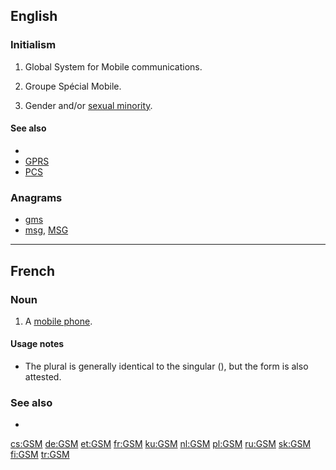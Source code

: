 {{also|gsm}}
==English==

===Initialism===
{{rfc-header|Initialism}}
{{head|en|initialism}}

# {{context|telecommunications|lang=en}} Global System for Mobile communications.
# {{context|electronics|lang=en}} Groupe Spécial Mobile.
# {{context|LGBT|lang=en}} Gender and/or [[sexual minority]].

====See also====
* {{projectlink|wikipedia|Global System for Mobile Communications}}
* [[GPRS]]
* [[PCS]]

===Anagrams===
* [[gms#English|gms]]
* [[msg#English|msg]], [[MSG#English|MSG]]

----

==French==

===Noun===
{{fr-noun|m|GSM}}

# {{context|Belgium|lang=fr}} A [[mobile phone]].

====Usage notes====
* The plural is generally identical to the singular ({{term||GSM|lang=fr}}), but the form {{term|GSMs|lang=fr}} is also attested.

===See also===
* {{l|fr|téléphone portable}}

[[cs:GSM]]
[[de:GSM]]
[[et:GSM]]
[[fr:GSM]]
[[ku:GSM]]
[[nl:GSM]]
[[pl:GSM]]
[[ru:GSM]]
[[sk:GSM]]
[[fi:GSM]]
[[tr:GSM]]